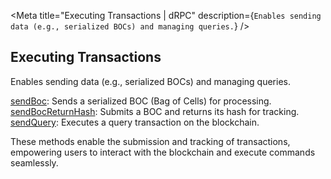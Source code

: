 
<Meta
  title="Executing Transactions | dRPC"
  description={`Enables sending data (e.g., serialized BOCs) and managing queries.`}
/>
## Executing Transactions

Enables sending data (e.g., serialized BOCs) and managing queries.

[sendBoc](/ton-api/executingtransactions/sendBoc): Sends a serialized BOC (Bag of Cells) for processing. \
[sendBocReturnHash](/ton-api/executingtransactions/sendBocReturnHash): Submits a BOC and returns its hash for tracking. \
[sendQuery](/ton-api/executingtransactions/sendQuery): Executes a query transaction on the blockchain.

These methods enable the submission and tracking of transactions, empowering users to interact with the blockchain and execute commands seamlessly.

<Space h={16} />
<GetStarted />
